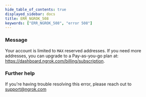 ```yaml
---
hide_table_of_contents: true
displayed_sidebar: docs
title: ERR_NGROK_508
keywords: ["ERR_NGROK_508", "error 508"]
---
```


### Message

Your account is limited to `MAX` reserved addresses. If you need more addresses, you can upgrade to a Pay-as-you-go plan at: https://dashboard.ngrok.com/billing/subscription.

### Further help

If you're having trouble resolving this error, please reach out to [support@ngrok.com](mailto:support@ngrok.com?subject=Help%20with%20ERR_NGROK_508)
